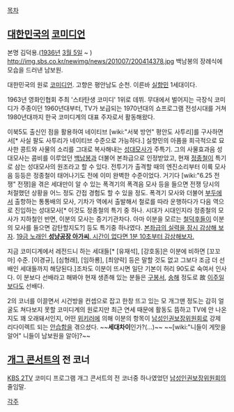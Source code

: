 [[목차]]

== [[대한민국]]의 [[코미디언]] ==
본명 김덕용.([[1936년]] [[3월 5일]] ~ )
http://img.sbs.co.kr/newimg/news/201007/200414378.jpg
백남봉의 장례식에 모습을 드러낸 남보원.

대한민국의 원로 [[코미디언]]. 고향은 평안남도 순천. 이른바 [[실향민]] 1세대이다.

1963년 영화인협회 주최 '스타탄생 코미디' 1위로 데뷔. 무대에서 벌어지는 극장식 코미디가 주종이던 1960년대부터, TV가 보급되는 1970년대의 쇼프로그램 전성시대를 거쳐 1980년대까지 한국 코미디계의 대표 주자로서 활동해왔다.

이북5도 출신인 점을 활용하여 네이티브 [wiki:"서북 방언" 평안도 사투리]를 구사하면서[* 사실 팔도 사투리가 네이티브 수준으로 가능하다.] 실향민의 아픔을 희극적으로 묘사한 콩트와 사물의 소리를 그대로 복사해내는 [[성대모사]]가 주특기. 그의 사물효과음 성대모사는 콤비를 이루었던 [[백남봉]]과 더불어 본좌급으로 인정받았고, 현재 [[정종철]]이 특기로 삼는 성대모사의 원조라고 할 수 있다. 전투기가 출격할 때의 엔진소리부터 이륙 모사음 등등은 정종철이 태어나기도 전에 이미 완벽한 수준이었다. 거기다 [wiki:"6.25 전쟁" 전쟁]을 겪은 세대만이 알 수 있는 폭격기의 폭격음 모사 등을 들으면 전쟁 당시의 처절했던 상황을 어느 정도 간접 경험도 할 수 있을 정도. 폭격기 모사와 더불어 [[부두]]에서 출항하는 통통배의 모사, 기차가 역에서 출발해서 철로를 따라 운행하다가 다음 역으로 진입하는 성대모사[* 이것도 정종철의 특기 중 하나. 시대가 시대인지라 정종철의 모사가 지하철인 반면, 이분의 모사는 증기기관차다. 아마 이분을 모르는 [[철덕후]]들이 이분의 모사를 들으면 감탄할지도?] 등도 특기중 하나였다. [http://www.youtube.com/watch?v=7RoV2ox7qKM 본좌급의 실력을 잠시 감상해 보자]. [http://www.youtube.com/watch?v=Rm9siI6pCq8 19금 노래인 '''성냥공장 아가씨'''. 시간이 없다면 1분 10초부터 감상해보자.]

지금 코미디계에서 레전드니 하는 세대들[* [유재석], [강호동]은 이분에 비하면 [꼬꼬마] 수준. [이경규], [심형래], [임하룡], [최양락] 등은 말할 것도 없고 그보다 조금 더 선배인 세대들까지 해당된다.]조차도 이분이 뜨시면 일단 기본이 허리 90도로 숙여서 인사다. 이 분보다 선배라고 해봐야 현재 생존해 있는 분들은 [[구봉서]], [[송해]] 정도로 故 [[이주일]]보다도 선배다.

2의 코너를 이끌면서 시건방을 컨셉으로 잡고 한창 뜨고 있는 모 개그맨 정도는 감히 얼굴도 쳐다보지 못할 코미디계의 원로지만 최근 연세 때문에 활동도 뜸하고 TV에 안 나온지도 꽤 오래돼서인지, 어떤 [[위키러]]에 의해 이분의 항목이 [[남성인권보장위원회]]로 강제 리다이렉트 되는 [[안습]]함을 겪으셨다. ~~'''세대차이'''인가?(...)~~ ~~[wiki:"니들이 게맛을 알어" 니들이 남보원을 알아]?~~
== [[개그 콘서트]]의 전 코너 ==
[[KBS 2TV]] 코미디 프로그램 개그 콘서트의 전 코너중 하나였었던 [[남성인권보장위원회]]의 줄임말.


[[각주]]
